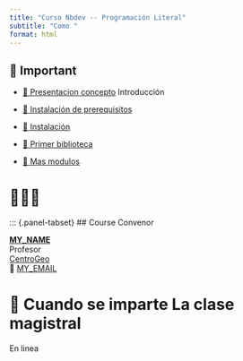 ---
title: "Curso Nbdev -- Programación Literal"
subtitle: "Como "
format: html
---

::: {.callout-important collapse=false}
## 📢 Important



- [🎺 Presentacion concepto](/contenido/weeks/week01/page.qmd) Introducción 

- [👣 Instalación de prerequisitos  ](/contenido/weeks/week02/slides.qmd) 

- [👣 Instalación ](/contenido/weeks/week02/slides.qmd) 

- [🎺 Primer biblioteca](/contenido/weeks/week03/1_pasos.qmd) 

- [🎺 Mas modulos](/contenido/weeks/week04/mas_modulos.qmd) 
:::


# 🧑🏻‍🏫 

::: {.panel-tabset}
## Course Convenor



**[MY_NAME](#J. Miguel Salazar)** <br/>
Profesor <br/>
[CentroGeo](#)</a><br/>
📧 [MY_EMAIL](mailto: msalazar@centrogeo.edu.mx)



# 📍 Cuando se imparte La clase magistral

  En linea

